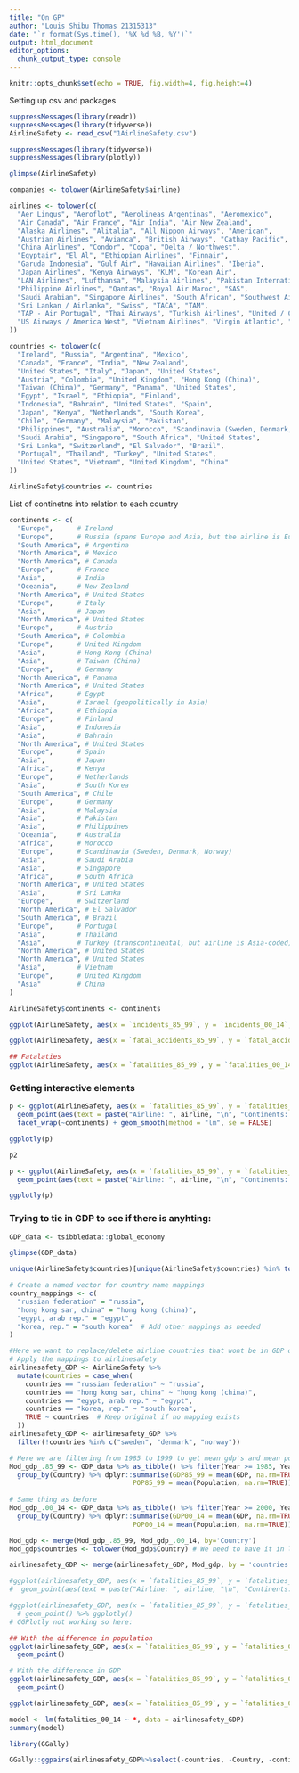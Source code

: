 ```yaml
---
title: "On GP"
author: "Louis Shibu Thomas 21315313"
date: "`r format(Sys.time(), '%X %d %B, %Y')`"
output: html_document
editor_options: 
  chunk_output_type: console
---
```



```r
knitr::opts_chunk$set(echo = TRUE, fig.width=4, fig.height=4)
```

Setting up csv and packages

```r
suppressMessages(library(readr))
suppressMessages(library(tidyverse))
AirlineSafety <- read_csv("1AirlineSafety.csv")
```

```r
suppressMessages(library(tidyverse))
suppressMessages(library(plotly))

glimpse(AirlineSafety)
```

```r
companies <- tolower(AirlineSafety$airline)

airlines <- tolower(c(
  "Aer Lingus", "Aeroflot", "Aerolineas Argentinas", "Aeromexico",
  "Air Canada", "Air France", "Air India", "Air New Zealand",
  "Alaska Airlines", "Alitalia", "All Nippon Airways", "American",
  "Austrian Airlines", "Avianca", "British Airways", "Cathay Pacific",
  "China Airlines", "Condor", "Copa", "Delta / Northwest",
  "Egyptair", "El Al", "Ethiopian Airlines", "Finnair",
  "Garuda Indonesia", "Gulf Air", "Hawaiian Airlines", "Iberia",
  "Japan Airlines", "Kenya Airways", "KLM", "Korean Air",
  "LAN Airlines", "Lufthansa", "Malaysia Airlines", "Pakistan International",
  "Philippine Airlines", "Qantas", "Royal Air Maroc", "SAS",
  "Saudi Arabian", "Singapore Airlines", "South African", "Southwest Airlines",
  "Sri Lankan / Airlanka", "Swiss", "TACA", "TAM",
  "TAP - Air Portugal", "Thai Airways", "Turkish Airlines", "United / Continental",
  "US Airways / America West", "Vietnam Airlines", "Virgin Atlantic", "Xiamen Airlines"
))

countries <- tolower(c(
  "Ireland", "Russia", "Argentina", "Mexico",
  "Canada", "France", "India", "New Zealand",
  "United States", "Italy", "Japan", "United States",
  "Austria", "Colombia", "United Kingdom", "Hong Kong (China)",
  "Taiwan (China)", "Germany", "Panama", "United States",
  "Egypt", "Israel", "Ethiopia", "Finland",
  "Indonesia", "Bahrain", "United States", "Spain",
  "Japan", "Kenya", "Netherlands", "South Korea",
  "Chile", "Germany", "Malaysia", "Pakistan",
  "Philippines", "Australia", "Morocco", "Scandinavia (Sweden, Denmark, Norway)",
  "Saudi Arabia", "Singapore", "South Africa", "United States",
  "Sri Lanka", "Switzerland", "El Salvador", "Brazil",
  "Portugal", "Thailand", "Turkey", "United States",
  "United States", "Vietnam", "United Kingdom", "China"
))

AirlineSafety$countries <- countries
```


List of continetns into relation to each country
```r
continents <- c(
  "Europe",      # Ireland
  "Europe",      # Russia (spans Europe and Asia, but the airline is European-coded)
  "South America", # Argentina
  "North America", # Mexico
  "North America", # Canada
  "Europe",      # France
  "Asia",        # India
  "Oceania",     # New Zealand
  "North America", # United States
  "Europe",      # Italy
  "Asia",        # Japan
  "North America", # United States
  "Europe",      # Austria
  "South America", # Colombia
  "Europe",      # United Kingdom
  "Asia",        # Hong Kong (China)
  "Asia",        # Taiwan (China)
  "Europe",      # Germany
  "North America", # Panama
  "North America", # United States
  "Africa",      # Egypt
  "Asia",        # Israel (geopolitically in Asia)
  "Africa",      # Ethiopia
  "Europe",      # Finland
  "Asia",        # Indonesia
  "Asia",        # Bahrain
  "North America", # United States
  "Europe",      # Spain
  "Asia",        # Japan
  "Africa",      # Kenya
  "Europe",      # Netherlands
  "Asia",        # South Korea
  "South America", # Chile
  "Europe",      # Germany
  "Asia",        # Malaysia
  "Asia",        # Pakistan
  "Asia",        # Philippines
  "Oceania",     # Australia
  "Africa",      # Morocco
  "Europe",      # Scandinavia (Sweden, Denmark, Norway)
  "Asia",        # Saudi Arabia
  "Asia",        # Singapore
  "Africa",      # South Africa
  "North America", # United States
  "Asia",        # Sri Lanka
  "Europe",      # Switzerland
  "North America", # El Salvador
  "South America", # Brazil
  "Europe",      # Portugal
  "Asia",        # Thailand
  "Asia",        # Turkey (transcontinental, but airline is Asia-coded)
  "North America", # United States
  "North America", # United States
  "Asia",        # Vietnam
  "Europe",      # United Kingdom
  "Asia"         # China
)

AirlineSafety$continents <- continents

ggplot(AirlineSafety, aes(x = `incidents_85_99`, y = `incidents_00_14`, colour = continents)) + geom_point() + facet_wrap(~continents)

ggplot(AirlineSafety, aes(x = `fatal_accidents_85_99`, y = `fatal_accidents_00_14`, colour = continents)) + geom_point() + facet_wrap(~continents)

## Fatalaties
ggplot(AirlineSafety, aes(x = `fatalities_85_99`, y = `fatalities_00_14`, colour = continents)) + geom_point() + facet_wrap(~continents)
```

### Getting interactive elements
```r
p <- ggplot(AirlineSafety, aes(x = `fatalities_85_99`, y = `fatalities_00_14`, colour = scale(avail_seat_km_per_week))) + 
  geom_point(aes(text = paste("Airline: ", airline, "\n", "Continents: ", continents))) + 
  facet_wrap(~continents) + geom_smooth(method = "lm", se = FALSE)

ggplotly(p)

p2
```


```r
p <- ggplot(AirlineSafety, aes(x = `fatalities_85_99`, y = `fatalities_00_14`, colour = scale(avail_seat_km_per_week))) + 
  geom_point(aes(text = paste("Airline: ", airline, "\n", "Continents: ", continents)))

ggplotly(p)
```

### Trying to tie in GDP to see if there is anyhting:

```r
GDP_data <- tsibbledata::global_economy

glimpse(GDP_data)

unique(AirlineSafety$countries)[unique(AirlineSafety$countries) %in% tolower(unique(GDP_data$Country)) == FALSE]

# Create a named vector for country name mappings
country_mappings <- c(
  "russian federation" = "russia",
  "hong kong sar, china" = "hong kong (china)",
  "egypt, arab rep." = "egypt",
  "korea, rep." = "south korea"  # Add other mappings as needed
)

#Here we want to replace/delete airline countries that wont be in GDP data
# Apply the mappings to airlinesafety
airlinesafety_GDP <- AirlineSafety %>%
  mutate(countries = case_when(
    countries == "russian federation" ~ "russia",
    countries == "hong kong sar, china" ~ "hong kong (china)",
    countries == "egypt, arab rep." ~ "egypt",
    countries == "korea, rep." ~ "south korea",
    TRUE ~ countries  # Keep original if no mapping exists
  ))
airlinesafety_GDP <- airlinesafety_GDP %>%
  filter(!countries %in% c("sweden", "denmark", "norway"))

# Here we are filtering from 1985 to 1999 to get mean gdp's and mean pop's ...
Mod_gdp_.85_99 <- GDP_data %>% as_tibble() %>% filter(Year >= 1985, Year < 2000) %>%
  group_by(Country) %>% dplyr::summarise(GDP85_99 = mean(GDP, na.rm=TRUE),
                               POP85_99 = mean(Population, na.rm=TRUE))
  
# Same thing as before
Mod_gdp_.00_14 <- GDP_data %>% as_tibble() %>% filter(Year >= 2000, Year <= 2014) %>%
  group_by(Country) %>% dplyr::summarise(GDP00_14 = mean(GDP, na.rm=TRUE),
                               POP00_14 = mean(Population, na.rm=TRUE))

Mod_gdp <- merge(Mod_gdp_.85_99, Mod_gdp_.00_14, by='Country')
Mod_gdp$countries <- tolower(Mod_gdp$Country) # We need to have it in lowercase 

airlinesafety_GDP <- merge(airlinesafety_GDP, Mod_gdp, by = 'countries') #merge with the lower case countries

#ggplot(airlinesafety_GDP, aes(x = `fatalities_85_99`, y = `fatalities_00_14`, colour = scale(GDP00_14 - GDP85_99))) + 
#  geom_point(aes(text = paste("Airline: ", airline, "\n", "Continents: ", continents))) %>% ggplotly()

#ggplot(airlinesafety_GDP, aes(x = `fatalities_85_99`, y = `fatalities_00_14`, colour = scale(POP00_14 - POP85_99))) + 
  # geom_point() %>% ggplotly()
# GGPlotly not working so here:

## With the difference in population
ggplot(airlinesafety_GDP, aes(x = `fatalities_85_99`, y = `fatalities_00_14`, colour = scale(POP00_14 - POP85_99))) + 
  geom_point()

# With the difference in GDP
ggplot(airlinesafety_GDP, aes(x = `fatalities_85_99`, y = `fatalities_00_14`, colour = scale(GDP00_14 - GDP85_99))) + 
  geom_point()

ggplot(airlinesafety_GDP, aes(x = `fatalities_85_99`, y = `fatalities_00_14`, colour = scale(mean(POP00_14 - POP85_99)))) + geom_point()
```

```r
model <- lm(fatalities_00_14 ~ *, data = airlinesafety_GDP)
summary(model)

library(GGally)

GGally::ggpairs(airlinesafety_GDP%>%select(-countries, -Country, -continents, -airline, -POP85_99, -POP00_14))
```

